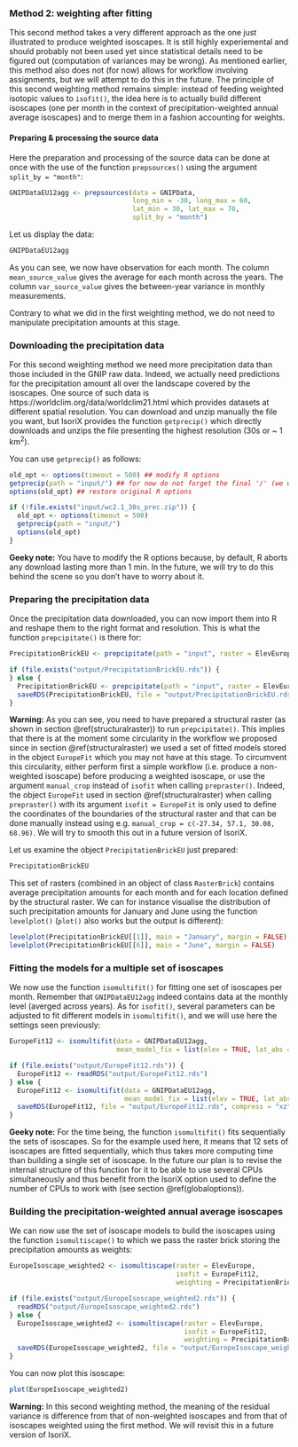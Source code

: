 
### Method 2: weighting after fitting

This second method takes a very different approach as the one just illustrated to produce weighted isoscapes.
It is still highly experiemental and should probably not been used yet since statistical details need to be figured out (computation of variances may be wrong).
As mentioned earlier, this method also does not (for now) allows for workflow involving assignments, but we will attempt to do this in the future.
The principle of this second weighting method remains simple: instead of feeding weighted isotopic values to `isofit()`, the idea here is to actually build different isoscapes (one per month in the context of precipitation-weighted annual average isoscapes) and to merge them in a fashion accounting for weights.


#### Preparing & processing the source data

Here the preparation and processing of the source data can be done at once with the use of the function  `prepsources()` using the argument `split_by = "month"`:

```r
GNIPDataEU12agg <- prepsources(data = GNIPData,
                               long_min = -30, long_max = 60,
                               lat_min = 30, lat_max = 70,
                               split_by = "month")
```

Let us display the data:

```r
GNIPDataEU12agg
```

As you can see, we now have observation for each month.
The column `mean_source_value` gives the average for each month across the years.
The column `var_source_value` gives the between-year variance in monthly measurements.

Contrary to what we did in the first weighting method, we do not need to manipulate precipitation amounts at this stage.


### Downloading the precipitation data

For this second weighting method we need more precipitation data than those included in the GNIP raw data.
Indeed, we actually need predictions for the precipitation amount all over the landscape covered by the isoscapes.
One source of such data is https://worldclim.org/data/worldclim21.html which provides datasets at different spatial resolution.
You can download and unzip manually the file you want, but IsoriX provides the function `getprecip()` which directly downloads and unzips the file presenting the highest resolution (30s or ~ 1 km$^2$).

You can use `getprecip()` as follows:

```r
old_opt <- options(timeout = 500) ## modify R options
getprecip(path = "input/") ## for now do not forget the final '/' (we will fix that)
options(old_opt) ## restore original R options
```

```r
if (!file.exists("input/wc2.1_30s_prec.zip")) {
  old_opt <- options(timeout = 500)
  getprecip(path = "input/")
  options(old_opt)
}
```

::: {.rmdnote}
**Geeky note:** You have to modify the R options because, by default, R aborts any download lasting more than 1 min. In the future, we will try to do this behind the scene so you don't have to worry about it.
:::


### Preparing the precipitation data

Once the precipitation data downloaded, you can now import them into R and reshape them to the right format and resolution.
This is what the function `prepcipitate()` is there for:

```r
PrecipitationBrickEU <- prepcipitate(path = "input", raster = ElevEurope) ## no '/' here!
```

```r
if (file.exists("output/PrecipitationBrickEU.rds")) {
} else {
  PrecipitationBrickEU <- prepcipitate(path = "input", raster = ElevEurope) ## no '/' here!
  saveRDS(PrecipitationBrickEU, file = "output/PrecipitationBrickEU.rds", compress = "xz")
}
```


::: {.rmdnote}
**Warning:** As you can see, you need to have prepared a structural raster (as shown in section \@ref(structuralraster)) to run `prepcipitate()`.
This implies that there is at the moment some circularity in the workflow we proposed since in section \@ref(structuralraster) we used a set of fitted models stored in the object `EuropeFit` which you may not have at this stage.
To circumvent this circularity, either perform first a simple workflow (i.e. produce a non-weighted isoscape) before producing a weighted isoscape, or use the argument `manual_crop` instead of `isofit` when calling `prepraster()`.
Indeed, the object `EuropeFit` used in section \@ref(structuralraster) when calling `prepraster()` with its argument `isofit = EuropeFit` is only used to define the coordinates of the boundaries of the structural raster and that can be done manually instead using e.g. `manual_crop = c(-27.34, 57.1, 30.08, 68.96)`.
We will try to smooth this out in a future version of IsoriX.
:::

Let us examine the object `PrecipitationBrickEU` just prepared:
```r
PrecipitationBrickEU
```

This set of rasters (combined in an object of class `RasterBrick`) contains average precipitation amounts for each month and for each location defined by the structural raster.
We can for instance visualise the distribution of such precipitation amounts for January and June using the function `levelplot()` (`plot()` also works but the output is different):

```r
levelplot(PrecipitationBrickEU[[1]], main = "January", margin = FALSE)
levelplot(PrecipitationBrickEU[[6]], main = "June", margin = FALSE)
```


### Fitting the models for a multiple set of isoscapes {#isomultifit}

We now use the function `isomultifit()` for fitting one set of isoscapes per month.
Remember that `GNIPDataEU12agg` indeed contains data at the monthly level (averged across years).
As for `isofit()`, several parameters can be adjusted to fit different models in `isomultifit()`, and we will use here the settings seen previously:

```r
EuropeFit12 <- isomultifit(data = GNIPDataEU12agg,
                           mean_model_fix = list(elev = TRUE, lat_abs = TRUE))
```

```r
if (file.exists("output/EuropeFit12.rds")) {
  EuropeFit12 <- readRDS("output/EuropeFit12.rds")
} else {
  EuropeFit12 <- isomultifit(data = GNIPDataEU12agg,
                             mean_model_fix = list(elev = TRUE, lat_abs = TRUE))
  saveRDS(EuropeFit12, file = "output/EuropeFit12.rds", compress = "xz")
}
```

::: {.rmdnote}
**Geeky note:** For the time being, the function `isomultifit()` fits sequentially the sets of isoscapes.
So for the example used here, it means that 12 sets of isoscapes are fitted sequentially, which thus takes more computing time than building a single set of isoscape.
In the future our plan is to revise the internal structure of this function for it to be able to use several CPUs simultaneously and thus benefit from the IsoriX option used to define the number of CPUs to work with (see section \@ref(globaloptions)).
:::


### Building the precipitation-weighted annual average isoscapes {#isomultiscape}

We can now use the set of isoscape models to build the isoscapes using the function `isomultiscape()` to which we pass the raster brick storing the precipitation amounts as weights:

```r
EuropeIsoscape_weighted2 <- isomultiscape(raster = ElevEurope,
                                          isofit = EuropeFit12,
                                          weighting = PrecipitationBrickEU)
```

```r
if (file.exists("output/EuropeIsoscape_weighted2.rds")) {
  readRDS("output/EuropeIsoscape_weighted2.rds")
} else {
  EuropeIsoscape_weighted2 <- isomultiscape(raster = ElevEurope,
                                            isofit = EuropeFit12,
                                            weighting = PrecipitationBrickEU)
  saveRDS(EuropeIsoscape_weighted2, file = "output/EuropeIsoscape_weighted2.rds")
}
```

You can now plot this isoscape:

```r
plot(EuropeIsoscape_weighted2)
```

::: {.rmdnote}
**Warning:** In this second weighting method, the meaning of the residual variance is difference from that of non-weighted isoscapes and from that of isoscapes weighted using the first method.
We will revisit this in a future version of IsoriX.
:::

